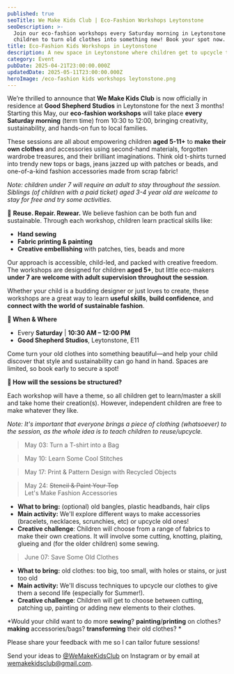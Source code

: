 ```yaml
---
published: true
seoTitle: We Make Kids Club | Eco-Fashion Workshops Leytonstone
seoDescription: >-
  Join our eco-fashion workshops every Saturday morning in Leytonstone for
  children to turn old clothes into something new! Book your spot now.
title: Eco-Fashion Kids Workshops in Leytonstone
description: A new space in Leytonstone where children get to upcycle their clothes
category: Event
pubDate: 2025-04-21T23:00:00.000Z
updatedDate: 2025-05-11T23:00:00.000Z
heroImage: /eco-fashion kids workshops leytonstone.png
---
```


<ButtonComponent label="Book now" url="https://www.eventbrite.com/e/eco-fashion-kids-workshop-tickets-1331504468709" />

We’re thrilled to announce that **We Make Kids Club** is now officially in residence at **Good Shepherd Studios** in Leytonstone for the next 3 months! Starting this May, our **eco-fashion workshops** will take place **every Saturday morning** (term time) from 10:30 to 12:00, bringing creativity, sustainability, and hands-on fun to local families.

These sessions are all about empowering children **aged 5-11+** to **make their own clothes** and accessories using second-hand materials, forgotten wardrobe treasures, and their brilliant imaginations. Think old t-shirts turned into trendy new tops or bags, jeans jazzed up with patches or beads, and one-of-a-kind fashion accessories made from scrap fabric!

*Note: children under 7 will require an adult to stay throughout the session. Siblings (of children with a paid ticket) aged 3-4 year old are welcome to stay for free and try some activities.*

👕 **Reuse. Repair. Rewear.**
We believe fashion can be both fun and sustainable. Through each workshop, children learn practical skills like:

* **Hand sewing** 
* **Fabric printing & painting**
* **Creative embellishing** with patches, ties, beads and more

Our approach is accessible, child-led, and packed with creative freedom. The workshops are designed for children **aged 5+**, but little eco-makers **under 7 are welcome with adult supervision throughout the session**.

Whether your child is a budding designer or just loves to create, these workshops are a great way to learn **useful skills**, **build confidence**, and **connect with the world of sustainable fashion**.

**📍 When & Where**

* Every **Saturday** | **10:30 AM – 12:00 PM**
* **Good Shepherd Studios**, Leytonstone, E11

Come turn your old clothes into something beautiful—and help your child discover that style and sustainability can go hand in hand. Spaces are limited, so book early to secure a spot!

<ButtonComponent url="https://www.eventbrite.com/e/eco-fashion-kids-workshop-tickets-1331503626189" label="Book now" />

**🧵 How will the sessions be structured?**

Each workshop will have a theme, so all children get to learn/master a skill and take home their creation(s). However, independent children are free to make whatever they like.

*Note: It's important that everyone brings a piece of clothing (whatsoever) to the session, as the whole idea is to teach children to reuse/upcycle.*

> May 03: Turn a T-shirt into a Bag

> May 10: Learn Some Cool Stitches

> May 17: Print & Pattern Design with Recycled Objects

> May 24: ~~Stencil & Paint Your Top~~\
> Let's Make Fashion Accessories

* **What to bring:** (optional) old bangles, plastic headbands, hair clips
* **Main activity:** We'll explore different ways to make accessories (bracelets, necklaces, scrunchies, etc) or upcycle old ones!
* **Creative challenge**: Children will choose from a range of fabrics to make their own creations. It will involve some cutting, knotting, plaiting, glueing and (for the older children) some sewing.

> June 07: Save Some Old Clothes

* **What to bring:** old clothes: too big, too small, with holes or stains, or just too old
* **Main activity:** We'll discuss techniques to upcycle our clothes to give them a second life (especially for Summer!).
* **Creative challenge**: Children will get to choose between cutting, patching up, painting or adding new elements to their clothes.

\*Would your child want to do more **sewing**? **painting**/**printing** on clothes? **making** accessories/bags? **transforming** their old clothes? \*

Please share your feedback with me so I can tailor future sessions!

Send your ideas to [@WeMakeKidsClub](https://www.instagram.com/wemakekidsclub/) on Instagram or by email at [wemakekidsclub@gmail.com](mailto\:wemakekidsclub@gmail.com).
